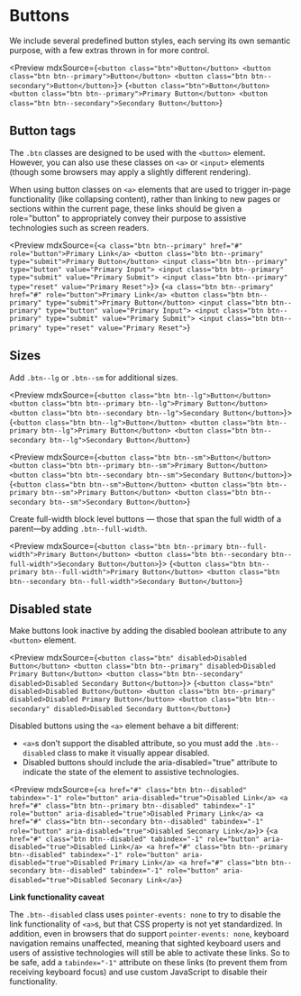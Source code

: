 
<Meta title="Components/Buttons" />

# Buttons

We include several predefined button styles, each serving its own semantic purpose, with a few extras thrown in for more control.

<Preview mdxSource={`
  <button class="btn">Button</button>
  <button class="btn btn--primary">Button</button>
  <button class="btn btn--secondary">Button</button>
`}>
  <Story name="Default" height="100px">
  {`
    <button class="btn">Button</button>
    <button class="btn btn--primary">Primary Button</button>
    <button class="btn btn--secondary">Secondary Button</button>
  `}
  </Story>
</Preview>

## Button tags

The `.btn` classes are designed to be used with the `<button>` element. However, you can also use these classes on `<a>` or `<input>` elements (though some browsers may apply a slightly different rendering).

When using button classes on `<a>` elements that are used to trigger in-page functionality (like collapsing content), rather than linking to new pages or sections within the current page, these links should be given a role="button" to appropriately convey their purpose to assistive technologies such as screen readers.

<Preview mdxSource={`
  <a class="btn btn--primary" href="#" role="button">Primary Link</a>
  <button class="btn btn--primary" type="submit">Primary Button</button>
  <input class="btn btn--primary" type="button" value="Primary Input">
  <input class="btn btn--primary" type="submit" value="Primary Submit">
  <input class="btn btn--primary" type="reset" value="Primary Reset">
`}>
  <Story name="Button Tags" height="100px">
    {`
      <a class="btn btn--primary" href="#" role="button">Primary Link</a>
      <button class="btn btn--primary" type="submit">Primary Button</button>
      <input class="btn btn--primary" type="button" value="Primary Input">
      <input class="btn btn--primary" type="submit" value="Primary Submit">
      <input class="btn btn--primary" type="reset" value="Primary Reset">
    `}
  </Story>
</Preview>

## Sizes

Add `.btn--lg` or `.btn--sm` for additional sizes.

<Preview mdxSource={`
  <button class="btn btn--lg">Button</button>
  <button class="btn btn--primary btn--lg">Primary Button</button>
  <button class="btn btn--secondary btn--lg">Secondary Button</button>
`}>
  <Story name="Large" height="100px">
  {`
    <button class="btn btn--lg">Button</button>
    <button class="btn btn--primary btn--lg">Primary Button</button>
    <button class="btn btn--secondary btn--lg">Secondary Button</button>
  `}
  </Story>
</Preview>

<Preview mdxSource={`
  <button class="btn btn--sm">Button</button>
  <button class="btn btn--primary btn--sm">Primary Button</button>
  <button class="btn btn--secondary btn--sm">Secondary Button</button>
`}>
  <Story name="Small" height="100px">
  {`
    <button class="btn btn--sm">Button</button>
    <button class="btn btn--primary btn--sm">Primary Button</button>
    <button class="btn btn--secondary btn--sm">Secondary Button</button>
  `}
  </Story>
</Preview>

Create full-width block level buttons — those that span the full width of a parent—by adding `.btn--full-width`.

<Preview mdxSource={`
  <button class="btn btn--primary btn--full-width">Primary Button</button>
  <button class="btn btn--secondary btn--full-width">Secondary Button</button>
`}>
  <Story name="Full Width" height="100px">
  {`
    <button class="btn btn--primary btn--full-width">Primary Button</button>
    <button class="btn btn--secondary btn--full-width">Secondary Button</button>
  `}
  </Story>
</Preview>

## Disabled state

Make buttons look inactive by adding the disabled boolean attribute to any `<button>` element.

<Preview mdxSource={`
  <button class="btn" disabled>Disabled Button</button>
  <button class="btn btn--primary" disabled>Disabled Primary Button</button>
  <button class="btn btn--secondary" disabled>Disabled Secondary Button</button>
`}>
  <Story name="Disabled" height="100px">
  {`
    <button class="btn" disabled>Disabled Button</button>
    <button class="btn btn--primary" disabled>Disabled Primary Button</button>
    <button class="btn btn--secondary" disabled>Disabled Secondary Button</button>
  `}
  </Story>
</Preview>

Disabled buttons using the `<a>` element behave a bit different:

- `<a>`s don’t support the disabled attribute, so you must add the `.btn--disabled` class to make it visually appear disabled.
- Disabled buttons should include the aria-disabled="true" attribute to indicate the state of the element to assistive technologies.

<Preview mdxSource={`
  <a href="#" class="btn btn--disabled" tabindex="-1" role="button" aria-disabled="true">Disabled Link</a>
  <a href="#" class="btn btn--primary btn--disabled" tabindex="-1" role="button" aria-disabled="true">Disabled Primary Link</a>
  <a href="#" class="btn btn--secondary btn--disabled" tabindex="-1" role="button" aria-disabled="true">Disabled Seconary Link</a>
`}>
  <Story name="Disabled Link" height="100px">
  {`
    <a href="#" class="btn btn--disabled" tabindex="-1" role="button" aria-disabled="true">Disabled Link</a>
    <a href="#" class="btn btn--primary btn--disabled" tabindex="-1" role="button" aria-disabled="true">Disabled Primary Link</a>
    <a href="#" class="btn btn--secondary btn--disabled" tabindex="-1" role="button" aria-disabled="true">Disabled Seconary Link</a>
  `}
  </Story>
</Preview>

__Link functionality caveat__

The `.btn--disabled` class uses `pointer-events: none` to try to disable the link functionality of `<a>`s, but that CSS property is not yet standardized. In addition, even in browsers that do support `pointer-events: none`, keyboard navigation remains unaffected, meaning that sighted keyboard users and users of assistive technologies will still be able to activate these links. So to be safe, add a `tabindex="-1"` attribute on these links (to prevent them from receiving keyboard focus) and use custom JavaScript to disable their functionality.
